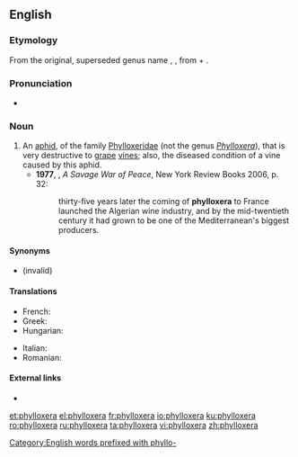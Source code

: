 {{also|Phylloxera}}
==English==

===Etymology===
From the original, superseded genus name {{m|mul|Phylloxera}}, {{etyl|NL.|en}}, from {{etyl|grc|en}} {{m|grc|φύλλον||leaf}} + {{m|grc|ξηρός||dry}}.

===Pronunciation===
* {{a|UK}} {{IPA|/fɪˈlɒksəɹə/|lang=en}}

===Noun===
{{en-noun|s|phylloxerae}}

# An [[aphid]], {{taxlink|Daktulosphaira vitifoliae|species|noshow=1}} of the family [[Phylloxeridae]] (not the genus ''[[Phylloxera]]''), that is very destructive to [[grape]] [[vine]]s; also, the diseased condition of a vine caused by this aphid. {{defdate|from 19th c.}}
#* '''1977''', {{w|Alistair Horne}}, ''A Savage War of Peace'', New York Review Books 2006, p. 32:
#*: thirty-five years later the coming of '''phylloxera''' to France launched the Algerian wine industry, and by the mid-twentieth century it had grown to be one of the Mediterranean's biggest producers.

====Synonyms====
* {{sense|Daktulosphaira vitifoliae}} {{taxlink|Phylloxera vastatrix|species|noshow=1}} (invalid)

====Translations====
{{trans-top|aphid}}
* French: {{t+|fr|phylloxéra|m}}
* Greek: {{t|el|φυλοξήρα|f}}
* Hungarian: {{t+|hu|filoxéra}}
{{trans-mid}}
* Italian: {{t|it|fillossera|f}}
* Romanian: {{t+|ro|filoxeră|f}}
{{trans-bottom}}

====External links====
* {{pedialite}}

[[Category:English words prefixed with phyllo-]]

[[et:phylloxera]]
[[el:phylloxera]]
[[fr:phylloxera]]
[[io:phylloxera]]
[[ku:phylloxera]]
[[ro:phylloxera]]
[[ru:phylloxera]]
[[ta:phylloxera]]
[[vi:phylloxera]]
[[zh:phylloxera]]